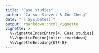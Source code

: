 ```yaml
---
title: "Case studies"
author: "Carson Sievert & Joe Cheng"
date: "`r Sys.Date()`"
output: rmarkdown::html_vignette
vignette: >
  %\VignetteIndexEntry{4. Case studies}
  %\VignetteEngine{knitr::rmarkdown}
  %\VignetteEncoding{UTF-8}
---
```

